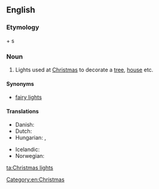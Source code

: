==English==

===Etymology===
{{term|Christmas}} + {{term|light}}s

===Noun===
{{en-plural noun|[[Christmas]] [[lights]]|sg=Christmas light}}

# Lights used at [[Christmas]] to decorate a [[tree]], [[house]] etc.

====Synonyms====
*[[fairy lights]] {{qualifier|UK}}

====Translations====
{{trans-top|Christmas lights}}
* Danish: {{t|da|julelys|n}}
* Dutch: {{t|nl|kerstverlichting|f}}
* Hungarian: {{t-|hu|karácsonyfaégő}}, {{t|hu|karácsonyi kivilágítás}}
{{trans-mid}}
* Icelandic: {{t|is|jólaljós|n}}
* Norwegian: {{t|no|julelys|n}}
{{trans-bottom}}

[[Category:en:Christmas]]

[[ta:Christmas lights]]